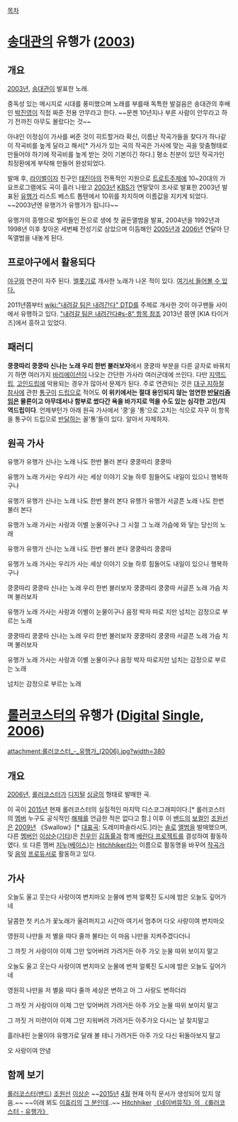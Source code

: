 [[목차]]
= [[송대관]]의 유행가 ([[2003년|2003]]) =
== 개요 ==
[[2003년]], [[송대관]]이 발표한 노래.

중독성 있는 메시지로 시대를 풍미했으며 노래를 부를때 독특한 발걸음은 송대관의 후배인 [[박진영]]이 직접 짜준 전용 안무라고 한다. ~~문젠 10년지나 부른 사람이 안무라고 하기 전까진 아무도 몰랐다는 것~~

아내인 이정심이 가사를 써준 것이 히트할거라 확신, 이름난 작곡가들을 찾다가 하나같이 작곡비를 높게 달라고 해서[* 가사가 있는 곡의 작곡은 가사에 맞는 곡을 맞춤형태로 만들어야 하기에 작곡비를 높게 받는 것이 기본이긴 하다.] 평소 친분이 있던 작곡가인 최정환에게 부탁해 만들어 완성되었다.

발매 후, [[라이벌]]이자 친구인 [[태진아]]의 전폭적인 지원으로 [[트로트]]주제에 10~20대의 가요프로그램에도 곡이 흘러 나왔고 [[2003년]] [[KBS]]가 연말맞이 조사로 발표한 2003년 발표된 [[유행가]] 리스트 베스트 톱텐에서 10위를 차지하며 이름값을 지키게 되었다. ~~2003년엔 유행가가 유행가가 됩니다~~

유행가의 흥행으로 벌어들인 돈으로 생에 첫 골든앨범을 발표, 2004년을 1992년과 1998년 이후 찾아온 세번째 전성기로 삼았으며 이듬해인 [[2005년]]과 [[2006년]] 연달아 단독앨범을 내놓게 된다.

== 프로야구에서 활용되다 ==
[[야구]]와 연관이 자주 된다. [[엘롯기]]로 개사한 노래가 나온 적이 있다. [http://blog.naver.com/manok72/120056099741 여기서 들어볼 수 있다.]

2011년쯤부터 [[wiki:"내려갈 팀은 내려간다" DTD]]를 주제로 개사한 것이 야구팬들 사이에서 유행하고 있다. [["내려갈 팀은 내려간다#s-8" 항목 참조]] 2013년 쯤엔 [KIA 타이거즈]에서 흥하고 있었다. 

== 패러디 ==
'''쿵쿵따리 쿵쿵따 신나는 노래 우리 한번 불러보자'''에서 쿵쿵따 부분을 다른 글자로 바꿔치기 하면 여러가지 [[변형|바리에이션]]이 나오는 간단한 가사라 여러군데에 쓰인다. 다만 [[지역드립]], [[고인드립]]에 악용되는 경우가 많아서 문제가 된다. 주로 연관되는 것은 [[대구 지하철 참사]]에 관한 [[통구이]] [[드립]]으로 적어도 '''이 위키에서는 절대 용인되지 않는 엄연한 [[반달리즘]]임은 물론이고 아무데서나 함부로 썼다간 욕을 바가지로 먹을 수도 있는 심각한 고인/지역드립이다'''. 언제부턴가 아래 원곡 가사에서 '쿵'을 '통'으로 고치는 식으로 자꾸 이 항목을 통구이 드립으로 [[반달#s-3|반달]]하는 꼴'통'들이 있다. 알아서 자제하자.

== 원곡 가사 ==
유행가 유행가 신나는 노래 나도 한번 불러 본다
쿵쿵따리 쿵쿵따

유행가 노래 가사는 우리가 사는 세상 이야기
오늘 하루 힘들어도 내일이 있으니 행복하구나

유행가 유행가 신나는 노래 나도 한번 불러 본다
유행가 유행가 서글픈 노래 나도 한번 불러 본다

유행가 노래 가사는 사랑과 이별 눈물이구나
그 시절 그 노래 가슴에 와 닿는 당신의 노래

유행가 유행가 신나는 노래 나도 한번 불러 본다
쿵쿵따리 쿵쿵따

유행가 노래 가사는 우리가 사는 세상 이야기
오늘 하루 힘들어도 내일이 있으니 행복하구나

쿵쿵따리 쿵쿵따 신나는 노래 우리 한번 불러보자
쿵쿵따리 쿵쿵따 서글픈 노래 가슴 치며 불러보자

유행가 노래 가사는 사랑과 이별이 눈물이구나
음정 박자 따로 지만 넘치는 감정으로 부르는 노래

쿵쿵따리 쿵쿵따 신나는 노래 우리 한번 불러보자
쿵쿵따리 쿵쿵따 서글픈 노래 가슴 치며 불러보자

유행가 노래 가사는 사랑과 이별 눈물이구나
음정 박자 따로지만 넘치는 감정으로 부르는 노래

넘치는 감정으로 부르는 노래


= [[롤러코스터(밴드)|롤러코스터]]의 유행가 ([[디지털|Digital]] [[싱글#s-1|Single]], [[2006년|2006]]) =
attachment:롤러코스터_-_유행가_(2006).jpg?width=380
== 개요 ==
[[2006년]], [[롤러코스터(밴드)|롤러코스터]]가 [[디지털]] [[싱글#s-1|싱글]]의 형태로 발매한 곡.

이 곡이 [[2015년]] 현재 롤러코스터의 실질적인 마지막 디스코그래피이다.[* 롤러코스터의 [[멤버#s-1|멤버]] 누구도 공식적인 [[해체]]를 언급한 적은 없다고 함.] 이후 이 [[밴드]]의 [[보컬리스트|보컬]]인 [[조원선]]은 [[2009년]] 《Swallow》[* [[타이틀곡|대표곡]]: 도레미파솔라시도.]라는 [[솔로#s-3|솔로]] [[앨범#s-2|앨범]]을 발매했으며, 다른 [[멤버#s-1|멤버]]인 [[이상순]]([[기타#s-2|기타]])은 [[친구|친우]]인 [[김동률]]과 함께 [[김동률#s-1.7|베란다 프로젝트]]를 결성하여 활동하였다. 또 다른 멤버 [[지누]]([[베이스 기타|베이스]])는 [[Hitchhiker#s-2|Hitchhiker]]라는 이름으로 활동명을 바꾸어 [[작곡가]] 및 [[가요|음악]] [[프로듀서]]로 활동하고 있다.

== 가사 ==
오늘도 울고 웃는다
사랑이여 변치마오
눈물에 번져 얼룩진 도시에
밤은 오늘도 깊어가네

달콤한 첫 키스가
꽃노래가 울려퍼지고
시간아 여기서 멈추어 다오
사랑이여 변치마오

영원히 나만을 저 별을 따다 줄까
불타는 이 마음 나만을 지켜주겠다더니

그 까짓 거 사랑이야
이제 그만 잊어버려
가려거든 아주 가오
눈물 따위 보이지 말고

오늘도 울고 웃는다
사랑이여 변치마오
눈물에 번져 얼룩진 도시에
밤은 오늘도 깊어가네

영원히 나만을 저 별을 따다 줄까
세상은 변하고 아 그 사랑도 변하더라

그 까짓 거 사랑이야
이제 그만 잊어버려
가려거든 아주 가오
눈물 따위 보이지 말고

그 까짓 거 미련이야
이제 그만 지워버려
가려거든 아주가오
다시는 날 찾지말고

흘러내린 눈물이야
유행가로 달래 볼 테니
가려거든 아주 가오
다신 뒤돌아보지 말고

오 사랑이여 안녕

== 함께 보기 ==
[[롤러코스터(밴드)]]
[[조원선]]
[[이상순]] ~~[[2015년]] [[4월]] 현재 아직 문서가 생성되어 있지 않음.~~ ~~이래 뵈도 [[이효리]]의 [[남편|그 분]]인데..~~
[[Hitchhiker#s-2|Hitchhiker]]
[http://music.naver.com/album/index.nhn?albumId=40521 《네이버뮤직》의 《롤러코스터 - 유행가》]

